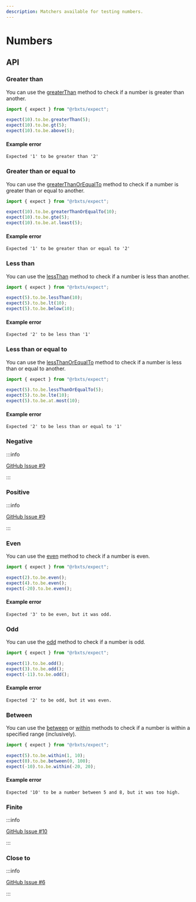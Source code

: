 ```yaml
---
description: Matchers available for testing numbers.
---
```


# Numbers

## API

### Greater than

You can use the [greaterThan](/docs/api/expect.assertion.greaterthan.md) method to check if a number is greater than
another.

```ts
import { expect } from "@rbxts/expect";

expect(10).to.be.greaterThan(5);
expect(10).to.be.gt(5);
expect(10).to.be.above(5);
```

#### Example error

```logs
Expected '1' to be greater than '2'
```

### Greater than or equal to

You can use the [greaterThanOrEqualTo](/docs/api/expect.assertion.greaterthanorequalto.md) method to check if a number
is greater than or equal to another.

```ts
import { expect } from "@rbxts/expect";

expect(10).to.be.greaterThanOrEqualTo(10);
expect(10).to.be.gte(5);
expect(10).to.be.at.least(5);
```

#### Example error

```logs
Expected '1' to be greater than or equal to '2'
```

### Less than

You can use the [lessThan](/docs/api/expect.assertion.lessthan.md) method to check if a number is less than another.

```ts
import { expect } from "@rbxts/expect";

expect(5).to.be.lessThan(10);
expect(5).to.be.lt(10);
expect(5).to.be.below(10);
```

#### Example error

```logs
Expected '2' to be less than '1'
```

### Less than or equal to

You can use the [lessThanOrEqualTo](/docs/api/expect.assertion.lessthanorequalto.md) method to check if a number is less
than or equal to another.

```ts
import { expect } from "@rbxts/expect";

expect(5).to.be.lessThanOrEqualTo(5);
expect(5).to.be.lte(10);
expect(5).to.be.at.most(10);
```

#### Example error

```logs
Expected '2' to be less than or equal to '1'
```

### Negative

:::info

[GitHub Issue #9](https://github.com/daymxn/rbxts-expect/issues/9)

:::

### Positive

:::info

[GitHub Issue #9](https://github.com/daymxn/rbxts-expect/issues/9)

:::

### Even

You can use the [even](/docs/api/expect.assertion.even.md) method to check if a number is even.

```ts
import { expect } from "@rbxts/expect";

expect(2).to.be.even();
expect(4).to.be.even();
expect(-20).to.be.even();
```

#### Example error

```logs
Expected '3' to be even, but it was odd.
```

### Odd

You can use the [odd](/docs/api/expect.assertion.odd.md) method to check if a number is odd.

```ts
import { expect } from "@rbxts/expect";

expect(1).to.be.odd();
expect(3).to.be.odd();
expect(-11).to.be.odd();
```

#### Example error

```logs
Expected '2' to be odd, but it was even.
```

### Between

You can use the [between](/docs/api/expect.assertion.between.md) or [within](/docs/api/expect.assertion.within.md)
methods to check if a number is within a specified range (inclusively).

```ts
import { expect } from "@rbxts/expect";

expect(5).to.be.within(1, 10);
expect(0).to.be.between(0, 100);
expect(-10).to.be.within(-20, 20);
```

#### Example error

```logs
Expected '10' to be a number between 5 and 8, but it was too high.
```

### Finite

:::info

[GitHub Issue #10](https://github.com/daymxn/rbxts-expect/issues/10)

:::

### Close to

:::info

[GitHub Issue #6](https://github.com/daymxn/rbxts-expect/issues/6)

:::
